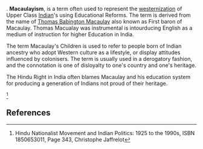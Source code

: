 {{Copy to Wiktionary}}. 
{{orphan|date=October 2007}}
'''Macaulayism''', is a term often used to represent the [[westernization]] of Upper Class [[Indian]]'s using Educational Reforms. The term is derived from the name of [[Thomas Babington Macaulay]] also known as First baron of Macaulay. Thomas Macualay was instrumental is intourducing English as a medium of instruction for higher Education in India.

The term Macaulay's Children is used to refer to people born of Indian ancestry who adopt Western culture as a lifestyle, or display attitudes influenced by colonisers. The term is usually used in a derogatory fashion, and the connotation is one of disloyalty to one's country and one's heritage.

The Hindu Right in India often blames Macaulay and his education system for producing a generation of Indians not proud of their heritage.




<ref>Hindu Nationalist Movement and Indian Politics: 1925 to the 1990s, ISBN 1850653011, Page 343, Christophe Jaffrelot</ref>

==References==
{{reflist}}

{{vocab-stub}}